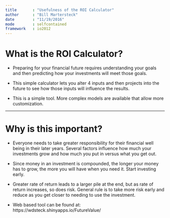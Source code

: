 ```yaml
---
title       : "Usefulness of the ROI Calculator"
author      : "Bill Martersteck"
date        : "11/19/2016"
mode        : selfcontained
framework   : io2012
---
```


# What is the ROI Calculator?

- Preparing for your financial future requires understanding your goals
and then predicting
how your investments will meet those goals.

- This simple calculator lets you alter 4 inputs
and then projects into the future
to see how those inputs will influence the results.

- This is a simple tool. More complex models are available
that allow more customization.

---

# Why is this important?

- Everyone needs to take greater responsibility for their
financial well being in their later years. Several factors influence
how much your investments grow and how much you put in versus what you get out.

- Since money in an investment is compounded, the longer your money has to grow, the more you will have when you need it. Start investing early.

- Greater rate of return leads to a larger pile at the end, but as rate of return increases, so does risk. General rule is to take more risk early and reduce as you get closer to needing to use the investment.

- Web based tool can be found at: https://wdsteck.shinyapps.io/FutureValue/

